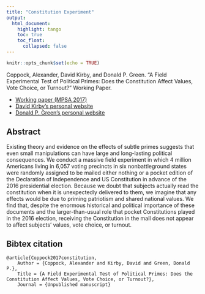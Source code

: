 ```yaml
---
title: "Constitution Experiment"
output: 
  html_document:
    highlight: tango
    toc: true
    toc_float:
      collapsed: false
---
```


```r
knitr::opts_chunk$set(echo = TRUE)
```

Coppock, Alexander, David Kirby, and Donald P. Green. "A Field Experimental Test of Political Primes: Does the Constitution Affect Values, Vote Choice, or Turnout?" Working Paper.

- [Working paper (MPSA 2017)](papers/CKG_constitution.pdf)
- [David Kirby's personal website](https://www.cato.org/people/david-kirby)
- [Donald P. Green's personal website](https://sites.google.com/site/donaldpgreen/)

## Abstract

Existing theory and evidence on the effects of subtle primes suggests that even small manipulations can have large and long-lasting political consequences. We conduct a massive field experiment in which 4 million Americans living in 6,057 voting precincts in six nonbattleground states were randomly assigned to be mailed either nothing or a pocket edition of the Declaration of Independence and US Constitution in advance of the 2016 presidential election. Because we doubt that subjects actually read the constitution when it is unexpectedly delivered to them, we imagine that any effects would be due to priming patriotism and shared national values. We find that, despite the enormous historical and political importance of these documents and the larger-than-usual role that pocket Constitutions played in the 2016 election, receiving the Constitution in the mail does not appear to affect subjects' values, vote choice, or turnout. 


## Bibtex citation

```
@article{Coppock2017constitution,
	Author = {Coppock, Alexander and Kirby, David and Green, Donald P.},
	Title = {A Field Experimental Test of Political Primes: Does the Constitution Affect Values, Vote Choice, or Turnout?},
	Journal = {Unpublished manuscript}
```
